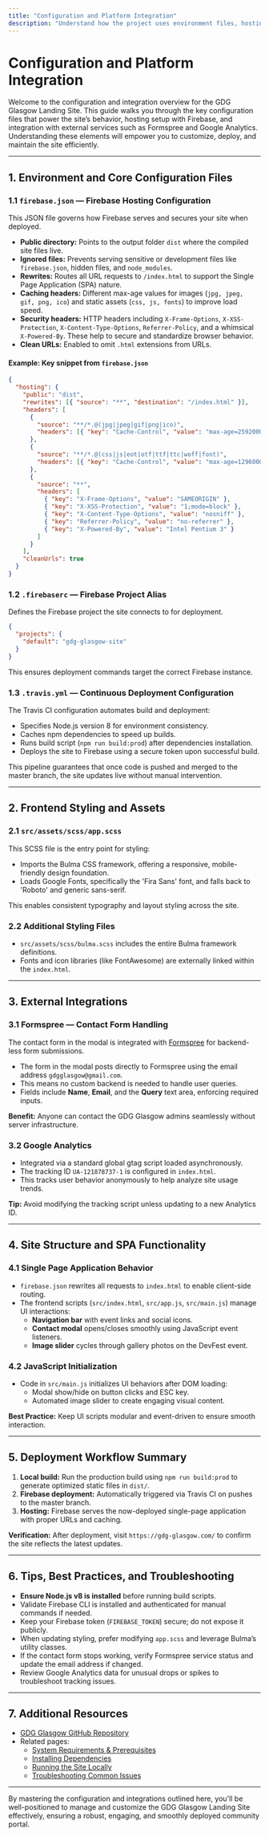 ```yaml
---
title: "Configuration and Platform Integration"
description: "Understand how the project uses environment files, hosting with Firebase, and integration with Formspree and Google Analytics. Provides an overview of the necessary configuration files and external services."
---
```


# Configuration and Platform Integration

Welcome to the configuration and integration overview for the GDG Glasgow Landing Site. This guide walks you through the key configuration files that power the site’s behavior, hosting setup with Firebase, and integration with external services such as Formspree and Google Analytics. Understanding these elements will empower you to customize, deploy, and maintain the site efficiently.

---

## 1. Environment and Core Configuration Files

### 1.1 `firebase.json` — Firebase Hosting Configuration

This JSON file governs how Firebase serves and secures your site when deployed.

- **Public directory:** Points to the output folder `dist` where the compiled site files live.
- **Ignored files:** Prevents serving sensitive or development files like `firebase.json`, hidden files, and `node_modules`.
- **Rewrites:** Routes all URL requests to `/index.html` to support the Single Page Application (SPA) nature.
- **Caching headers:** Different max-age values for images (`jpg, jpeg, gif, png, ico`) and static assets (`css, js, fonts`) to improve load speed.
- **Security headers:** HTTP headers including `X-Frame-Options`, `X-XSS-Protection`, `X-Content-Type-Options`, `Referrer-Policy`, and a whimsical `X-Powered-By`. These help to secure and standardize browser behavior.
- **Clean URLs:** Enabled to omit `.html` extensions from URLs.

#### Example: Key snippet from `firebase.json`
```json
{
  "hosting": {
    "public": "dist",
    "rewrites": [{ "source": "**", "destination": "/index.html" }],
    "headers": [
      {
        "source": "**/*.@(jpg|jpeg|gif|png|ico)",
        "headers": [{ "key": "Cache-Control", "value": "max-age=2592000" }]
      },
      {
        "source": "**/*.@(css|js|eot|otf|ttf|ttc|woff|font)",
        "headers": [{ "key": "Cache-Control", "value": "max-age=1296000" }]
      },
      {
        "source": "**",
        "headers": [
          { "key": "X-Frame-Options", "value": "SAMEORIGIN" },
          { "key": "X-XSS-Protection", "value": "1;mode=block" },
          { "key": "X-Content-Type-Options", "value": "nosniff" },
          { "key": "Referrer-Policy", "value": "no-referrer" },
          { "key": "X-Powered-By", "value": "Intel Pentium 3" }
        ]
      }
    ],
    "cleanUrls": true
  }
}
```

### 1.2 `.firebaserc` — Firebase Project Alias

Defines the Firebase project the site connects to for deployment.

```json
{
  "projects": {
    "default": "gdg-glasgow-site"
  }
}
```

This ensures deployment commands target the correct Firebase instance.

### 1.3 `.travis.yml` — Continuous Deployment Configuration

The Travis CI configuration automates build and deployment:

- Specifies Node.js version 8 for environment consistency.
- Caches npm dependencies to speed up builds.
- Runs build script (`npm run build:prod`) after dependencies installation.
- Deploys the site to Firebase using a secure token upon successful build.

This pipeline guarantees that once code is pushed and merged to the master branch, the site updates live without manual intervention.

---

## 2. Frontend Styling and Assets

### 2.1 `src/assets/scss/app.scss`

This SCSS file is the entry point for styling:

- Imports the Bulma CSS framework, offering a responsive, mobile-friendly design foundation.
- Loads Google Fonts, specifically the 'Fira Sans' font, and falls back to 'Roboto' and generic sans-serif.

This enables consistent typography and layout styling across the site.

### 2.2 Additional Styling Files

- `src/assets/scss/bulma.scss` includes the entire Bulma framework definitions.
- Fonts and icon libraries (like FontAwesome) are externally linked within the `index.html`.

---

## 3. External Integrations

### 3.1 Formspree — Contact Form Handling

The contact form in the modal is integrated with [Formspree](https://formspree.io) for backend-less form submissions.

- The form in the modal posts directly to Formspree using the email address `gdgglasgow@gmail.com`.
- This means no custom backend is needed to handle user queries.
- Fields include **Name**, **Email**, and the **Query** text area, enforcing required inputs.

**Benefit:** Anyone can contact the GDG Glasgow admins seamlessly without server infrastructure.

### 3.2 Google Analytics

- Integrated via a standard global gtag script loaded asynchronously.
- The tracking ID `UA-121878737-1` is configured in `index.html`.
- This tracks user behavior anonymously to help analyze site usage trends.

**Tip:** Avoid modifying the tracking script unless updating to a new Analytics ID.

---

## 4. Site Structure and SPA Functionality

### 4.1 Single Page Application Behavior

- `firebase.json` rewrites all requests to `index.html` to enable client-side routing.
- The frontend scripts (`src/index.html`, `src/app.js`, `src/main.js`) manage UI interactions:
  - **Navigation bar** with event links and social icons.
  - **Contact modal** opens/closes smoothly using JavaScript event listeners.
  - **Image slider** cycles through gallery photos on the DevFest event.

### 4.2 JavaScript Initialization

- Code in `src/main.js` initializes UI behaviors after DOM loading:
  - Modal show/hide on button clicks and ESC key.
  - Automated image slider to create engaging visual content.

**Best Practice:** Keep UI scripts modular and event-driven to ensure smooth interaction.

---

## 5. Deployment Workflow Summary

1. **Local build:** Run the production build using `npm run build:prod` to generate optimized static files in `dist/`.
2. **Firebase deployment:** Automatically triggered via Travis CI on pushes to the master branch.
3. **Hosting:** Firebase serves the now-deployed single-page application with proper URLs and caching.

**Verification:** After deployment, visit `https://gdg-glasgow.com/` to confirm the site reflects the latest updates.

---

## 6. Tips, Best Practices, and Troubleshooting

- **Ensure Node.js v8 is installed** before running build scripts.
- Validate Firebase CLI is installed and authenticated for manual commands if needed.
- Keep your Firebase token (`FIREBASE_TOKEN`) secure; do not expose it publicly.
- When updating styling, prefer modifying `app.scss` and leverage Bulma’s utility classes.
- If the contact form stops working, verify Formspree service status and update the email address if changed.
- Review Google Analytics data for unusual drops or spikes to troubleshoot tracking issues.

---

## 7. Additional Resources

- [GDG Glasgow GitHub Repository](https://github.com/GDG-Glasgow/gdg-glasgow.com)
- Related pages:
  - [System Requirements & Prerequisites](../setup-and-installation/prerequisites)
  - [Installing Dependencies](../setup-and-installation/installing-dependencies)
  - [Running the Site Locally](../setup-and-installation/first-local-run)
  - [Troubleshooting Common Issues](../initial-configuration-and-troubleshooting/troubleshooting-common-issues)

---

By mastering the configuration and integrations outlined here, you'll be well-positioned to manage and customize the GDG Glasgow Landing Site effectively, ensuring a robust, engaging, and smoothly deployed community portal.
